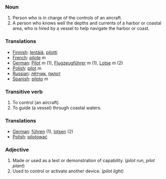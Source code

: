 ===Noun===

#Person who is in charge of the controls of an aircraft.
#A person who knows well the depths and currents of a harbor or coastal area, who is hired by a vessel to help navigate the harbor or coast.



===Translations===
*[[Finnish]]: [[lentäjä]], [[pilotti]]
*[[French]]: [[pilote]]  ''m''
*[[German]]: [[Pilot]] ''m'' (1), [[Flugzeugführer]] ''m'' (1), [[Lotse]] ''m'' (2)
*[[Polish]]: [[pilot]] ''m''
*[[Russian]]: [[лётчик]], [[пилот]]
*[[Spanish]]: [[piloto]] ''m''


===Transitive verb===

# To control (an aircraft).
# To guide (a vessel) through coastal waters.

===Translations===

*[[German]]: [[führen]] (1), [[lotsen]] (2)
*[[Polish]]: [[pilotować]]

===Adjective===

# Made or used as a test or demonstration of capability. (''pilot run'', ''pilot plant'')
# Used to control or activate another device. (''pilot light'')